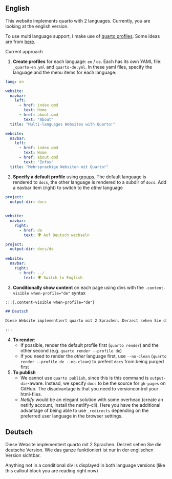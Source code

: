 
::::{.content-visible when-profile="en"}

## English

This website implements quarto with 2 languages. Currently, you are looking at the english version.

To use multi language support, I make use of [quarto profiles](https://quarto.org/docs/projects/profiles.html). Some ideas are from [here](https://quarto-dev.marioangst.com/en/blog/posts/multi-language-quarto/).

Current approach

1. **Create profiles** for each language: `en` / `de`. Each has its own YAML file: `_quarto-en.yml` and `quarto-de.yml`. In these yaml files, specify the language and the menu items for each language:

```.yaml
lang: en

website:
  navbar:
    left:
      - href: index.qmd
        text: Home
      - href: about.qmd
        text: "About"
  title: "Multi-languages Websites with Quarto!"
```

```.yaml

website:
  navbar:
    left:
      - href: index.qmd
        text: Home
      - href: about.qmd
        text: "Infos"
  title: "Mehrsprachige Websiten mit Quarto!"
```


2. **Specify a default profile** using [groups](https://quarto.org/docs/projects/profiles.html#profile-groups). The default language is rendered to `docs`, the other language is rendered to a subdir of `docs`. Add a navbar item (right) to switch to the *other* language


```.yaml
project:
  output-dir: docs
  
  
website:
  navbar:
    right:
      - href: de
        text: 🌍 Auf Deutsch wechseln
```

```.yaml
project:
  output-dir: docs/de
  
website:
  navbar:
    right:
      - href: ../
        text: 🌍 Switch to English
```


3. **Conditionally show content** on each page using divs with the `.content-visible when-profile="de"` syntax

````.markdown
:::{.content-visible when-profile="de"}

## Deutsch

Diese Website implementiert quarto mit 2 Sprachen. Derzeit sehen Sie die deutsche Version. Wie das ganze funktioniert ist nur in der englischen Version sichtbar.

:::
````


4. **To render**: 
   - If possible, render the default profile first (`quarto render`) and the other second (e.g. `quarto render --profile de`)
   - If you need to render the *other* language first, use `--no-clean` (`quarto render --profile de --no-clean`) to prefent `docs` from being purged first
5. **To publish** 
   - We cannot use `quarto publish`, since this is this command is `output-dir`-aware. Instead, we specify `docs` to be the source for `gh-pages` on GitHub. The disadvantage is that you need to versioncontrol your html-files.
   - *Netlify* would be an elegant solution with some overhead (create an netlify account, install the netlify-cli). Here you have the additional advantage of being able to use `_redirects` depending on the preferred user language in the browser settings.

::::



:::{.content-visible when-profile="de"}

## Deutsch

Diese Website implementiert quarto mit 2 Sprachen. Derzeit sehen Sie die deutsche Version. Wie das ganze funktioniert ist nur in der englischen Version sichtbar.

:::



:::{.callout-note}

Anything not in a conditional div is displayed in both language versions (like this callout block you are reading right now)


:::





